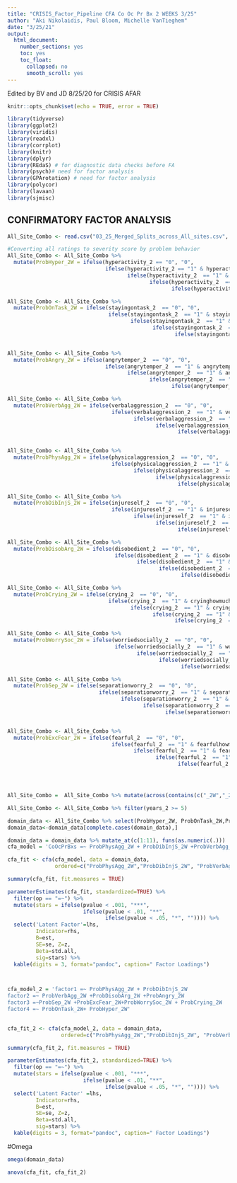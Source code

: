 ```yaml
---
title: "CRISIS_Factor_Pipeline CFA Co Oc Pr Bx 2 WEEKS 3/25"
author: "Aki Nikolaidis, Paul Bloom, Michelle VanTieghem"
date: "3/25/21"
output:
  html_document:
    number_sections: yes
    toc: yes
    toc_float:
      collapsed: no
      smooth_scroll: yes
---
```

Edited by BV and JD 8/25/20 for CRISIS AFAR

```r
knitr::opts_chunk$set(echo = TRUE, error = TRUE)
```

```r
library(tidyverse)
library(ggplot2)
library(viridis)
library(readxl)
library(corrplot)
library(knitr)
library(dplyr)
library(REdaS) # for diagnostic data checks before FA
library(psych)# need for factor analysis
library(GPArotation) # need for factor analysis
library(polycor)
library(lavaan)
library(sjmisc)

```


## CONFIRMATORY FACTOR ANALYSIS


```r
All_Site_Combo <- read.csv("03_25_Merged_Splits_across_All_sites.csv", header = TRUE, sep = ",")

#Converting all ratings to severity score by problem behavior   
All_Site_Combo <- All_Site_Combo %>%  
  mutate(ProbHyper_2W = ifelse(hyperactivity_2 == "0", "0",  
                               ifelse(hyperactivity_2 == "1" & hyperactivityhowmuch_2 == "1", "1",  
                                      ifelse(hyperactivity_2  == "1" & hyperactivityhowmuch_2 == "2","2",  
                                             ifelse(hyperactivity_2  == "1" & hyperactivityhowmuch_2 == "3","3",  
                                                    ifelse(hyperactivity_2  == "1" & hyperactivityhowmuch_2 == "4","4", "check"))))))  

All_Site_Combo <- All_Site_Combo %>%  
  mutate(ProbOnTask_2W = ifelse(stayingontask_2  == "0", "0",  
                                ifelse(stayingontask_2  == "1" & stayingontaskhowmuch_2 == "1", "1",  
                                       ifelse(stayingontask_2  == "1" & stayingontaskhowmuch_2 == "2","2",  
                                              ifelse(stayingontask_2  == "1" & stayingontaskhowmuch_2 == "3","3",  
                                                     ifelse(stayingontask_2  == "1" & stayingontaskhowmuch_2 == "4","4", "check"))))))  


All_Site_Combo <- All_Site_Combo %>%  
  mutate(ProbAngry_2W = ifelse(angrytemper_2  == "0", "0",  
                               ifelse(angrytemper_2  == "1" & angrytemperhowmuch_2 == "1", "1",  
                                      ifelse(angrytemper_2  == "1" & angrytemperhowmuch_2 == "2","2",  
                                             ifelse(angrytemper_2  == "1" & angrytemperhowmuch_2 == "3","3",  
                                                    ifelse(angrytemper_2  == "1" & angrytemperhowmuch_2 == "4","4", "check"))))))      

All_Site_Combo <- All_Site_Combo %>%  
  mutate(ProbVerbAgg_2W = ifelse(verbalaggression_2  == "0", "0",  
                                 ifelse(verbalaggression_2  == "1" & verbalaggressionhowmuch_2 == "1", "1",  
                                        ifelse(verbalaggression_2  == "1" & verbalaggressionhowmuch_2 == "2","2",  
                                               ifelse(verbalaggression_2  == "1" & verbalaggressionhowmuch_2 == "3","3",  
                                                      ifelse(verbalaggression_2  == "1" & verbalaggressionhowmuch_2 == "4","4", "check"))))))      


All_Site_Combo <- All_Site_Combo %>%  
  mutate(ProbPhysAgg_2W = ifelse(physicalaggression_2  == "0", "0",  
                                 ifelse(physicalaggression_2  == "1" & physicalaggressionhowmuch_2 == "1", "1",  
                                        ifelse(physicalaggression_2  == "1" & physicalaggressionhowmuch_2 == "2","2",  
                                               ifelse(physicalaggression_2  == "1" & physicalaggressionhowmuch_2 == "3","3",  
                                                      ifelse(physicalaggression_2  == "1" & physicalaggressionhowmuch_2 == "4","4", "check"))))))      

All_Site_Combo <- All_Site_Combo %>%  
  mutate(ProbDibInjS_2W = ifelse(injureself_2  == "0", "0",  
                                 ifelse(injureself_2  == "1" & injureselfhowmuch_2 == "1", "1",  
                                        ifelse(injureself_2  == "1" & injureselfhowmuch_2 == "2","2",  
                                               ifelse(injureself_2  == "1" & injureselfhowmuch_2 == "3","3",  
                                                      ifelse(injureself_2  == "1" & injureselfhowmuch_2 == "4","4", "check"))))))      

All_Site_Combo <- All_Site_Combo %>%  
  mutate(ProbDisobArg_2W = ifelse(disobedient_2  == "0", "0",  
                                  ifelse(disobedient_2  == "1" & disobedienthowmuch_2 == "1", "1",  
                                         ifelse(disobedient_2  == "1" & disobedienthowmuch_2 == "2","2",  
                                                ifelse(disobedient_2  == "1" & disobedienthowmuch_2 == "3","3",  
                                                       ifelse(disobedient_2  == "1" & disobedienthowmuch_2 == "4","4", "check"))))))      

All_Site_Combo <- All_Site_Combo %>%  
  mutate(ProbCrying_2W = ifelse(crying_2  == "0", "0",  
                                ifelse(crying_2  == "1" & cryinghowmuch_2 == "1", "1",  
                                       ifelse(crying_2  == "1" & cryinghowmuch_2 == "2","2",  
                                              ifelse(crying_2  == "1" & cryinghowmuch_2 == "3","3",  
                                                     ifelse(crying_2  == "1" & cryinghowmuch_2 == "4","4", "check"))))))      

All_Site_Combo <- All_Site_Combo %>%  
  mutate(ProbWorrySoc_2W = ifelse(worriedsocially_2  == "0", "0",  
                                  ifelse(worriedsocially_2  == "1" & worriedsociallyhowmuch_2 == "1", "1",  
                                         ifelse(worriedsocially_2  == "1" & worriedsociallyhowmuch_2 == "2","2",  
                                                ifelse(worriedsocially_2  == "1" & worriedsociallyhowmuch_2 == "3","3",  
                                                       ifelse(worriedsocially_2  == "1" & worriedsociallyhowmuch_2 == "4","4", "check"))))))      

All_Site_Combo <- All_Site_Combo %>%  
  mutate(ProbSep_2W = ifelse(separationworry_2  == "0", "0",  
                             ifelse(separationworry_2  == "1" & separationworryhowmuch_2 == "1", "1",  
                                    ifelse(separationworry_2  == "1" & separationworryhowmuch_2 == "2","2",  
                                           ifelse(separationworry_2  == "1" & separationworryhowmuch_2 == "3","3",  
                                                  ifelse(separationworry_2  == "1" & separationworryhowmuch_2 == "4","4", "check"))))))      


All_Site_Combo <- All_Site_Combo %>%  
  mutate(ProbExcFear_2W = ifelse(fearful_2  == "0", "0",  
                                 ifelse(fearful_2  == "1" & fearfulhowmuch_2 == "1", "1",  
                                        ifelse(fearful_2  == "1" & fearfulhowmuch_2 == "2","2",  
                                               ifelse(fearful_2  == "1" & fearfulhowmuch_2 == "3","3",  
                                                      ifelse(fearful_2  == "1" & fearfulhowmuch_2 == "4","4", "check"))))))




All_Site_Combo =  All_Site_Combo %>% mutate(across(contains(c("_2W","_2W")), as.numeric))

All_Site_Combo <- All_Site_Combo %>% filter(years_2 >= 5)

domain_data <- All_Site_Combo %>% select(ProbHyper_2W, ProbOnTask_2W,ProbAngry_2W,ProbVerbAgg_2W,ProbPhysAgg_2W,ProbDibInjS_2W,ProbDisobArg_2W,ProbCrying_2W,ProbWorrySoc_2W, ProbSep_2W,ProbExcFear_2W)
domain_data<-domain_data[complete.cases(domain_data),]

domain_data = domain_data %>% mutate_at(c(1:11), funs(as.numeric(.)))
cfa_model = 'CoOcPrBxs =~ ProbPhysAgg_2W + ProbDibInjS_2W +ProbVerbAgg_2W + ProbDisobArg_2W +ProbAngry_2W + ProbSep_2W + ProbExcFear_2W +ProbWorrySoc_2W +   ProbCrying_2W+ProbOnTask_2W +  ProbHyper_2W' 

cfa_fit <- cfa(cfa_model, data = domain_data,
               ordered=c("ProbPhysAgg_2W","ProbDibInjS_2W", "ProbVerbAgg_2W","ProbDisobArg_2W","ProbAngry_2W","ProbSep_2W","ProbExcFear_2W","ProbWorrySoc_2W", "ProbCrying_2W","ProbOnTask_2W", "ProbHyper_2W"))

summary(cfa_fit, fit.measures = TRUE)

parameterEstimates(cfa_fit, standardized=TRUE) %>% 
  filter(op == "=~") %>% 
  mutate(stars = ifelse(pvalue < .001, "***", 
                        ifelse(pvalue < .01, "**", 
                               ifelse(pvalue < .05, "*", "")))) %>%
  select('Latent Factor'=lhs, 
         Indicator=rhs, 
         B=est, 
         SE=se, Z=z, 
         Beta=std.all, 
         sig=stars) %>% 
  kable(digits = 3, format="pandoc", caption=" Factor Loadings")




```


```r
cfa_model_2 = 'factor1 =~ ProbPhysAgg_2W + ProbDibInjS_2W
factor2 =~ ProbVerbAgg_2W +ProbDisobArg_2W +ProbAngry_2W
factor3 =~ProbSep_2W +ProbExcFear_2W+ProbWorrySoc_2W + ProbCrying_2W
factor4 =~ ProbOnTask_2W+ ProbHyper_2W'  

   
cfa_fit_2 <- cfa(cfa_model_2, data = domain_data,
                 ordered=c("ProbPhysAgg_2W","ProbDibInjS_2W", "ProbVerbAgg_2W","ProbDisobArg_2W","ProbAngry_2W","ProbSep_2W","ProbExcFear_2W","ProbWorrySoc_2W", "ProbCrying_2W","ProbOnTask_2W", "ProbHyper_2W"))

summary(cfa_fit_2, fit.measures = TRUE)

parameterEstimates(cfa_fit_2, standardized=TRUE) %>% 
  filter(op == "=~") %>% 
  mutate(stars = ifelse(pvalue < .001, "***", 
                        ifelse(pvalue < .01, "**", 
                               ifelse(pvalue < .05, "*", "")))) %>%
  select('Latent Factor' =lhs, 
         Indicator=rhs, 
         B=est, 
         SE=se, Z=z, 
         Beta=std.all, 
         sig=stars) %>% 
  kable(digits = 3, format="pandoc", caption=" Factor Loadings")


```

#Omega
```r


omega(domain_data)
```

```r

anova(cfa_fit, cfa_fit_2)

```


